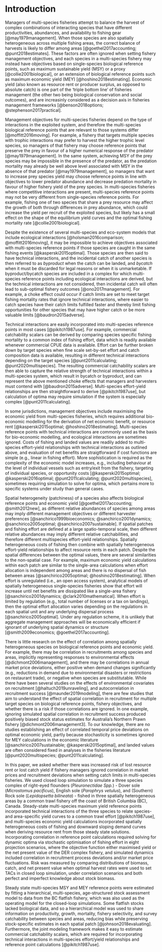 # Introduction

Managers of multi-species fisheries attempt to balance the harvest of 
complex combinations of interacting species that have different 
productivities, abundances, and availability to fishing gear 
[@may1979management]. When those species are also spatially heterogeneous 
across multiple fishing areas, the correct balance of harvests is likely
to differ among areas [@goethel2017accounting; @punt2018estimates]. These 
factors are often ignored when setting fishery management objectives, and 
each species in a multi-species fishery 
may instead have objectives based on single-species biological reference 
points, such as maximum sustainable yield (MSY) or a proxy 
[@collie2001biological], or an extension of biological reference points such 
as maximum economic yield (MEY) [@hoshino2018estimating]. Economic yield 
(also known as resource rent or producer surplus, as opposed to absolute 
catch) is one part of the 'triple bottom line' of fisheries management 
(the other two being biological conservation and social outcomes), and 
are increasinly considered as a decision axis in fisheries management 
frameworks [@benson2018options; @stephenson2017practical].

Management objectives for multi-species fisheries depend on the type of 
interactions in the exploited system, and therefore the multi-species 
biological reference points that are relevant to those systems differ 
[@moffitt2016moving]. For example, a fishery that targets multiple species 
with trophic interactions may prefer to harvest the higher trophic level 
species, so managers of that fishery may choose reference points that
preserve the prey in favour of a higher numerical response of
the predator [@may1979management]. In the same system, achieving
MSY of the prey species may be impossible in the presence of the predator, 
as the predation mortality may already be well above level associated 
with MSY in the absence of that predator [@may1979management],
so managers that want to increase prey species yield may choose
reference points in line with objectives to lower predator abundance 
and decrease predation mortality in favour of higher fishery yield
of the prey species. In multi-species fisheries where competitive 
interactions are present, multi-species reference points may not be 
very different from single-species reference points. For example, 
fishing one of two species that share a prey resource may affect the 
growth of both through differences in prey abundance, which could increase 
the yield per recruit of the exploited species, but likely has a small 
effect on the shape of the equilibrium yield curves and the optimal
fishing mortality rate [@collie2001biological].

Despite the existence of several multi-species and eco-system models that 
include ecological interactions [@holsman2016comparison; @moffitt2016moving], 
it may be impossible to achieve objectives associated with multi-species 
reference points if those species are caught in the same fishing events 
[@kasperski2015optimal]. Those species are then said to have 
technical interactions, and the incidental catch of another species is 
then referred to as *byproduct* when the catch can be landed, and *bycatch* 
when it must be discarded for legal reasons or when it is unmarketable. 
If byproduct/bycatch species are included in a complex for which 
multi-species reference points including ecological interactions are 
derived, but the technical interactions are not considered, then incidental 
catch  will often lead to sub-optimal fishery outcomes [@ono2017management]. 
For example, a choke effect could occur if catch limits are set to meet 
target fishing mortality rates that ignore technical interactions, where 
easier to catch species have their catch limits fulfilled faster and thereby
limit fishing opportunities for other species that may have higher catch 
or be more valuable limits [@baudron2015adverse].

<!-- Data limitations also frustrate attempts to estimate single- or multi-species 
reference points and achieve associated objectives. Estimating reference 
points in a single species context requires sufficient data for fitting age 
structured models, as age data provides signals to help estimate fishery 
selectivity, total mortality, and recruitment. When age data are limited, 
strong assumptions about selectivity, mortality or recruitment parameters 
must be made, or lower complexity models that may overlook important processes 
(such as age-specific mortality or maturation delays) must be used, which 
can lead to biased estimates of stock status and biological reference points. 
Alternatively, length compositions are sometimes used when age data is missing 
[@rudd2017accounting], but those data are sometimes concentrated around the 
asymptotic length of a species, especially for fast growing 
species that are rarely encountered by surveys or commercial effort at 
young ages. Without observations of young fish that clearly signal 
discrete year classes, recruitment, mortality, and selectivity estimates 
are difficult to resolve using length data only. Multi-species reference 
points derived from complex multi-species models that include ecological 
interactions have even higher data requirements, such as diet data that 
are more costly to collect and often require additional survey effort over 
standard fishery monitoring [@holsman2016comparison]. All of this makes 
multi-species reference points based on ecological interactions practically 
out of reach for fisheries where data that can help resolve those 
interactions is lacking. For both single- and multi-species cases, 
increased uncertainty in recruitment, mortality, and selectivity 
parameters increases the uncertainty in reference point estimates that 
rely on those parameters, which may in turn create bias in the expected 
outcomes from management actions. -->

Technical interactions are easily incorporated into multi-species
reference points in most cases [@pikitch1987use]. For
example, commercial catchability scalars can be derived by comparing
species specific fishing mortality to a common index of fishing effort, 
data which is readily available whenever commercial CPUE data
is available. Effort can be further broken down by target species when 
fine scale set-by-set effort and catch composition data is available, 
resulting in different technical interactions depending on the
target species [@punt2011calculating; @punt2020multispecies].
The resulting commercial catchability scalars are then able to capture
the relative strength of technical interactions within a multi-species
system, which result in bycatch or byproduct, and can represent the
above mentioned choke effects that managers and harvesters must contend 
with [@baudron2015adverse]. Multi-species effort-yield relationships are 
then straightforward to derive [@pikitch1987use], but calculation of 
optima may require simulation if the system is especially complex
[@punt2011calculating]. 

In some jurisdictions, management objectives include maximising the 
economic yield from multi-species fisheries, which requires additional
bio-economic modelling for the derivation of net economic benefit,
or resource rent [@kasperski2015optimal; @hoshino2018estimating]. 
Multi-species reference points with technical interactions are 
commonly used as the basis for bio-economic modelling, and 
ecological interactions are sometimes ignored. Costs of fishing and 
landed values are readily added to multi-species effort-yield 
relationships with technical interactions as outlined above, and evaluation 
of net benefits are straigtforward if cost functions are simple (e.g., 
linear in fishing effort). More sophistication is 
required as the complexity of the economic model increases, e.g., including 
behaviour at the level of individual vessels such as entry/exit from the 
fishery, targeting of individual species, or opportunity costs 
[@kasperski2015optimal; @kasperski2016optimal; @punt2011calculating; 
@punt2020multispecies], sometimes requiring simulation to solve for optima, 
which pertains more to specific systems under study than general cases.

Spatial heterogeneity (patchiness) of a species also affects biological
reference points and economic yield [@goethel2017accounting; 
@smith2012new], as different relative abundances of species among areas may 
imply different management objectives or different harvester preferences 
[@sanchirico1999bioeconomics; @sanchirico2001dynamics; 
@sanchirico2005optimal; @sanchirico2007sustainable]. If spatial patches and 
fishing effort are defined at a large spatio-temporal scale, then different 
relative abundances may imply different relative catchabilities, and 
therefore different multispecies effort-yield relationships. Spatially 
heterogeneous costs of fishing then combine with spatially heterogeneous 
effort-yield relationships to affect resource rents in each patch. 
Despite the spatial differences between the optimal values, there are several 
similarities to the non-spatial case. For example, maximum economic yield 
calculations within each patch are similar to the single-area calculations 
when effort allocation is independent among areas and there is no dispersal 
of fish between areas [@sanchirico2005optimal; @hoshino2018estimating].
When effort is unregulated (i.e., an open access system), analytical models 
of spatially heterogeneous single-species fisheries show that effort will 
increase until net benefits are dissipated like a single-area fishery 
[@sanchirico2001dynamics; @clark2010mathematical]. When effort is limited 
by regulation (e.g., total number of licenses or a tax on landings), then 
the optimal effort allocation varies depending on the regulations in each 
spatial unit and any underlying dispersal process [@sanchirico2005optimal].
Under any regulation scheme, it is unlikely that aggregate management 
approaches will be economically efficient if ignorant of underlying 
spatial dynamics or structure [@smith2009economics; @goethel2017accounting].

<!-- Despite recent research interest in including spatial and multi-species 
extensions to economic analyses [@smith2012new], general (analytical) 
economic results are sometimes of limited practical use for setting 
objectives and/or choosing reference points in commercial fisheries 
controlled by catch shares (e.g., individual transferrable quotas). Often,
simplifying assumptions must be made so that analytical techniques can be
applied, such as simpler population dynamics models, ignoring stochasticity, 
or restricting to a simple fishery dynamics regime 
such as open access or a single operator. While simpler population dynamics
(usually logistic models) are the most popular choice for bio-economic 
analyses, they are the least problematic in terms of applications to 
real fisheries systems, as the relative rankings of outcomes (e.g., profits) 
are preserved under the simplified dynamics. In some cases, restricting to 
simpler fishery dynamics, such as open access [@sanchirico1999bioeconomics] 
or escapement goals [@costello2008optimal] is often unrealistic when 
fisheries are controlled by catch shares; however, if friction due 
to quota transfers is ignored, using catch shares to manage a fishery with
output controls such as individual transferrable quotas can be considered
a "sole operator". 

While general results are more widely applicable and can guide decisions and 
research at a high level, system specific results have strategic value for 
the system in which they are derived [@hoshino2018estimating; 
@benson2018options]. For example, a study of the multi-species northern prawn 
fishery in Australia found that the choice of population dynamics model for 
individual species (often determined by available data) has a large effect on 
the management advice for all species, given a control rule derived from a 
multi-species bio-economic model [@punt2011calculating]. In the spatially 
heterogeneous multi-species snow and Tanner crab fishery in Alaska, the choice 
of a spatial or non-spatial assessment had little effect on the estimates of
absolute biomass levels, but differences in technical interactions between
areas in the spatial models implied different optimal fishing effort levels
and allocations than non-spatial models [@punt2020multispecies], where spatial
heterogeneity implied different fishery profitabilities under all fishing 
strategies (including those based on maximimising economic yield) than the 
non-spatial case. 
 -->

There is little research on the effect of correlation among spatially
heterogeneous species on biological reference points and economic yield.
For example, there may be correlation in recruitments among species and 
areas, implicitly representing responses to environmental effects 
[@dichmont2006management], and there may be correlations in annual market 
price deviations, either positive when demand changes significantly (e.g., 
reductions in demand due to environmental disasters or restrictions
on restaurant trade), or negative when species are substitutable.
While there have been several studies on the effects of environmental
covariates on recruitment [@haltuch2019unraveling], and autocorrelation
in recruitment success [@maunder2019modeling], there are few studies that 
aim to understand the effect of spatial correlation in recruitment for 
multiple target species on biological reference points, fishery objectives, 
and whether there is a risk if those correlations are ignored. In one
example, ignoring simulated spatial correlation in recruitment success 
produced positively biased stock status estimates for Australia's Northern 
Prawn fishery [@dichmont2006management3]. To our knowledge, there are no
studies establishing an effect of correlated temporal price deviations on
optimal economic yield, partly because stochasticity is sometimes ignored
for MEY calculations in the economic literature [@sanchirico2007sustainable; 
@kasperski2015optimal], and landed values are often considered fixed in
analyses in the fisheries literature [@punt2020multispecies; 
@punt2011calculating].

<!-- Despite more commonly having higher model complexity in biological aspects, 
there are some economic components of bio-economic models in the fisheries 
literature that are often simplified. For example, most fisheries economic 
yield calculations apply an average revenue model, where a species' ex-vessel 
price is the same, regardless of the quantity landed or the annual quota. 
While there is evidence that this may be true within a year because 
operators can negotiate contract prices with processors based in individual
quota allocations [@kasperski2015optimal], the landed value likely changes 
from year to year, especially if the quota changes significantly for a high 
value species. Including price responses to catch or quota could in fact
lead to transfers of consumer to producer surplus, as harvesters will
tend to catch less to increase their profit margins through higher landed 
values and lower costs of fishing [@pascoe2018offsetting]. Similarly, cost 
functions are also usually simplified in fisheries literature.
While it is difficult to capture all fishing costs, some cost functions are 
simply linear with fishing effort, excluding capital costs, social costs 
(e.g. market failures), and ignoring whether a fishery is even able to 
achieve certain effort levels given limits on capital. Based on this, 
MEY estimates can be characterised as upper bounds on the true value 
[@punt2020multispecies]. -->

In this paper, we asked whether there was increased risk of lost
resource rent or lost catch yield if fishery managers ignored correlation 
in market prices and recruitment deviations when setting catch limits
in multi-species fisheries. We used closed loop simulation to simulate
a three species complex of right-eyed flounders (*Pleuronectidae Spp.*) - 
Dover sole (*Microstomus pacificus*), English sole (*Parophrys vetulus*), 
and (Southern) Rock sole (*Lepidopsetta bilineata*) - fished in three 
spatially heterogeneous areas by a common trawl 
fishery off the coast of British Columbia (BC), Canada. Steady-state 
multi-species maximum yield reference points incorporated technical 
interactions of the three species to relate species- and area-specific 
yield curves to a common trawl effort [@pikitch1987use],
and multi-species economic yield calculations incorporated spatially 
heterogeneous costs of fishing and downward sloping demand curves when 
deriving resource rent from those steady state solutions. 
Incorporating correlation in reference point calculations required solving 
for dynamic optima via stochastic optimisation of fishing effort in 
eight projection scenarios, where the objective function either maximised 
yield or the net present value of the DER complex fishery, and simulated 
dynamics included correlation in recruitment process deviations and/or 
market price fluctuations. Risk was measured by comparing distributions 
of biomass, catch, and net present value when optimal harvest 
rates were used to set TACs in closed loop simulation, under correlation 
scenarios and both perfect and imperfect knowledge about stock biomass.

Steady state multi-species MSY and MEY reference points were estimated by 
fitting a hierarchical, multi-species, age-structured stock assessment 
model to data from the BC flatfish fishery, which was also used as the
operating model for the closed-loop simulations. Some flatfish stocks lacked 
biological data, and so a hierarchical model was used to share information 
on productivity, growth, mortality, fishery selectivity, and survey
catchability between species and areas, reducing bias while preserving 
stock-specific estimates in each spatial patch [@johnson2018evaluating]. 
Furthermore, the joint modeling framework makes it easy to estimate 
commercial catchability scalars, which are required for incorporating 
technical interactions in multi-species effort/yield relationships and 
reference point calculations [@pikitch1987use]. 
